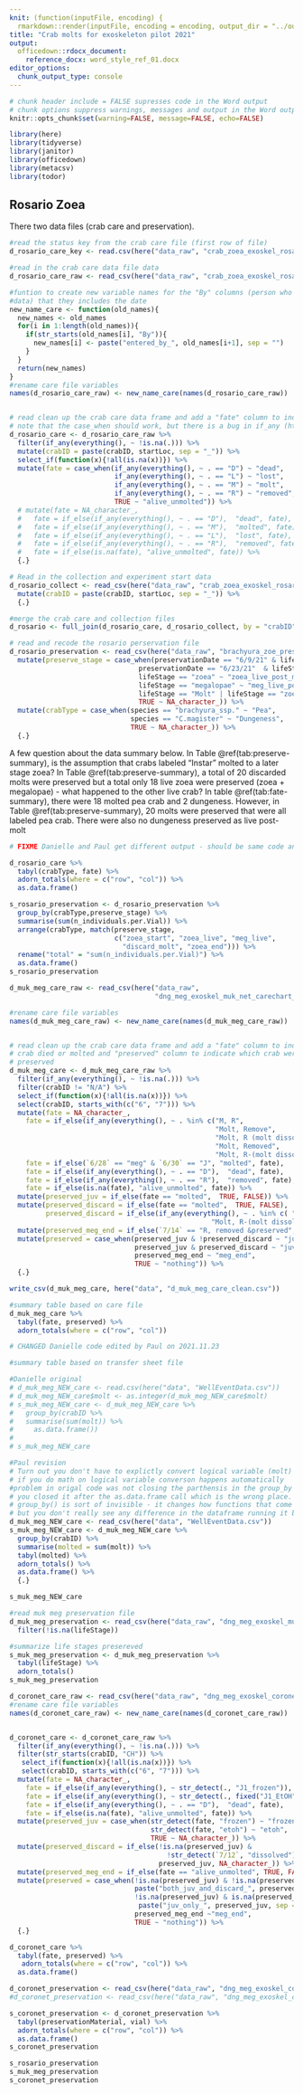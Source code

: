 ```yaml
---
knit: (function(inputFile, encoding) {
  rmarkdown::render(inputFile, encoding = encoding, output_dir = "../output_word") })
title: "Crab molts for exoskeleton pilot 2021"
output:
  officedown::rdocx_document:
    reference_docx: word_style_ref_01.docx
editor_options:
  chunk_output_type: console
---
```


```r
# chunk header include = FALSE supresses code in the Word output
# chunk options suppress warnings, messages and output in the Word output
knitr::opts_chunk$set(warning=FALSE, message=FALSE, echo=FALSE)
```

```r
library(here)
library(tidyverse)
library(janitor)
library(officedown)
library(metacsv)
library(todor)
```

## Rosario Zoea

There two data files (crab care and preservation).

```r

#read the status key from the crab care file (first row of file)
d_rosario_care_key <- read.csv(here("data_raw", "crab_zoea_exoskel_rosario_carechart_2021.csv"),header = FALSE, nrows = 1)[,1] 

#read in the crab care data file data
d_rosario_care_raw <- read_csv(here("data_raw", "crab_zoea_exoskel_rosario_carechart_2021.csv"), skip = 3) 

#funtion to create new variable names for the "By" columns (person who entered
#data) that they includes the date
new_name_care <- function(old_names){
  new_names <- old_names
  for(i in 1:length(old_names)){
    if(str_starts(old_names[i], "By")){
      new_names[i] <- paste("entered_by_", old_names[i+1], sep = "")
    }
  }
  return(new_names)
} 
#rename care file variables
names(d_rosario_care_raw) <- new_name_care(names(d_rosario_care_raw))


# read clean up the crab care data frame and add a "fate" column to indicate id crab died or molted.
# note that the case_when should work, but there is a bug in if_any (https://github.com/tidyverse/dplyr/issues/5782#)
d_rosario_care <- d_rosario_care_raw %>%
  filter(if_any(everything(), ~ !is.na(.))) %>%
  mutate(crabID = paste(crabID, startLoc, sep = "_")) %>%
  select_if(function(x){!all(is.na(x))}) %>%
  mutate(fate = case_when(if_any(everything(), ~ . == "D") ~ "dead",
                          if_any(everything(), ~ . == "L") ~ "lost",
                          if_any(everything(), ~ . == "M") ~ "molt",
                          if_any(everything(), ~ . == "R") ~ "removed",
                          TRUE ~ "alive_unmolted")) %>%
  # mutate(fate = NA_character_, 
  #   fate = if_else(if_any(everything(), ~ . == "D"),  "dead", fate),
  #   fate = if_else(if_any(everything(), ~ . == "M"),  "molted", fate),
  #   fate = if_else(if_any(everything(), ~ . == "L"),  "lost", fate),
  #   fate = if_else(if_any(everything(), ~ . == "R"),  "removed", fate),
  #   fate = if_else(is.na(fate), "alive_unmolted", fate)) %>%
  {.}

# Read in the collection and experiment start data
d_rosario_collect <- read_csv(here("data_raw", "crab_zoea_exoskel_rosario_collection_2021.csv"), skip = 2) %>%
  mutate(crabID = paste(crabID, startLoc, sep = "_")) %>%
  {.}

#merge the crab care and collection files
d_rosario <- full_join(d_rosario_care, d_rosario_collect, by = "crabID")


```

```r

# read and recode the rosario perservation file
d_rosario_preservation <- read_csv(here("data_raw", "brachyura_zoe_preservationLog_popvials_DANIELLE'S_NOTES.csv")) %>%
  mutate(preserve_stage = case_when(preservationDate == "6/9/21" & lifeStage == "zoea" ~ "zoea_start",
                                preservationDate == "6/23/21"  & lifeStage == "zoea" ~ "zoea_end",
                                lifeStage == "zoea" ~ "zoea_live_post_molt",
                                lifeStage == "megalopae" ~ "meg_live_post_molt",
                                lifeStage == "Molt" | lifeStage == "zoeaMOLT" ~ "discard_molt",
                                TRUE ~ NA_character_)) %>%
  mutate(crabType = case_when(species == "brachyura_ssp." ~ "Pea",
                              species == "C.magister" ~ "Dungeness",
                              TRUE ~ NA_character_)) %>%
  {.}
```

A few question about the data summary below. In Table \@ref(tab:preserve-summary), is the assumption that crabs labeled "Instar" molted to a later stage zoea? In Table \@ref(tab:preserve-summary), a total of 20 discarded molts were preserved but a total only 18 live zoea were preserved (zoea + megalopae) - what happened to the other live crab? In table \@ref(tab:fate-summary), there were 18 molted pea crab and 2 dungeness. However, in Table \@ref(tab:preserve-summary), 20 molts were preserved that were all labeled pea crab. There were also no dungeness preserved as live post-molt

```r

# FIXME Danielle and Paul get different output - should be same code and data- why???

d_rosario_care %>%
  tabyl(crabType, fate) %>%
  adorn_totals(where = c("row", "col")) %>%
  as.data.frame()
```

```r
s_rosario_preservation <- d_rosario_preservation %>%
  group_by(crabType,preserve_stage) %>%
  summarise(sum(n_individuals.per.Vial)) %>%
  arrange(crabType, match(preserve_stage, 
                          c("zoea_start", "zoea_live", "meg_live", 
                            "discard_molt", "zoea_end"))) %>%
  rename("total" = "sum(n_individuals.per.Vial)") %>%
  as.data.frame()
s_rosario_preservation
```

```r

d_muk_meg_care_raw <- read_csv(here("data_raw", 
                                    "dng_meg_exoskel_muk_net_carechart_2021.csv"), skip = 1)

#rename care file variables
names(d_muk_meg_care_raw) <- new_name_care(names(d_muk_meg_care_raw))


# read clean up the crab care data frame and add a "fate" column to indicate id
# crab died or molted and "preserved" column to indicate which crab were
# preserved
d_muk_meg_care <- d_muk_meg_care_raw %>%
  filter(if_any(everything(), ~ !is.na(.))) %>%
  filter(crabID != "N/A") %>%
  select_if(function(x){!all(is.na(x))}) %>%
  select(crabID, starts_with(c("6", "7"))) %>%
  mutate(fate = NA_character_, 
    fate = if_else(if_any(everything(), ~ . %in% c("M, R", 
                                                   "Molt, Remove", 
                                                   "Molt, R (molt dissolve)", 
                                                   "Molt, Removed",
                                                   "Molt, R-(molt dissolved)")),"molted", fate),
    fate = if_else(`6/28` == "meg" & `6/30` == "J", "molted", fate),
    fate = if_else(if_any(everything(), ~ . == "D"),  "dead", fate),
    fate = if_else(if_any(everything(), ~ . == "R"),  "removed", fate),
    fate = if_else(is.na(fate), "alive_unmolted", fate)) %>%
  mutate(preserved_juv = if_else(fate == "molted",  TRUE, FALSE)) %>%
  mutate(preserved_discard = if_else(fate == "molted",  TRUE, FALSE),
         preserved_discard = if_else(if_any(everything(), ~ . %in% c( "Molt, R (molt dissolve)", 
                                                  "Molt, R-(molt dissolved)")), FALSE, preserved_discard)) %>%
  mutate(preserved_meg_end = if_else(`7/14` == "R, removed &preserved",  TRUE, FALSE)) %>%
  mutate(preserved = case_when(preserved_juv & !preserved_discard ~ "juv_only",
                               preserved_juv & preserved_discard ~ "juv_and_discard",
                               preserved_meg_end ~ "meg_end",
                               TRUE ~ "nothing")) %>%
  {.}

write_csv(d_muk_meg_care, here("data", "d_muk_meg_care_clean.csv"))

```

```r
#summary table based on care file
d_muk_meg_care %>%
  tabyl(fate, preserved) %>%
  adorn_totals(where = c("row", "col"))
```

```r
# CHANGED Danielle code edited by Paul on 2021.11.23

#summary table based on transfer sheet file

#Danielle original
# d_muk_meg_NEW_care <- read.csv(here("data", "WellEventData.csv"))
# d_muk_meg_NEW_care$molt <- as.integer(d_muk_meg_NEW_care$molt)
# s_muk_meg_NEW_care <- d_muk_meg_NEW_care %>%
#   group_by(crabID %>%
#   summarise(sum(molt)) %>%
#     as.data.frame())
# 
# s_muk_meg_NEW_care

#Paul revision
# Turn out you don't have to explictly convert logical variable (molt) to 0/1,
# if you do math on logical variable converson happens automatically
#problem in origal code was not closing the parthensis in the group_by function call
# you closed it after the as.data.frame call which is the wrong place.
# group_by() is sort of invisible - it changes how functions that come after it, like summarize work, 
# but you don't really see any difference in the dataframe running it by itself except for a hidden attribute.
d_muk_meg_NEW_care <- read_csv(here("data", "WellEventData.csv"))
s_muk_meg_NEW_care <- d_muk_meg_NEW_care %>%
  group_by(crabID) %>%
  summarise(molted = sum(molt)) %>%
  tabyl(molted) %>%
  adorn_totals() %>%
  as.data.frame() %>%
  {.}

s_muk_meg_NEW_care

```

```r
#read muk meg preservation file
d_muk_meg_preservation <- read_csv(here("data_raw", "dng_meg_exoskel_muk_net_preservation_2021.csv")) %>%
  filter(!is.na(lifeStage))

#summarize life stages presereved
s_muk_meg_preservation <- d_muk_meg_preservation %>%
  tabyl(lifeStage) %>%
  adorn_totals()
s_muk_meg_preservation
```

```r
d_coronet_care_raw <- read_csv(here("data_raw", "dng_meg_exoskel_coronet_carechart_2021.csv"), skip = 3)
#rename care file variables
names(d_coronet_care_raw) <- new_name_care(names(d_coronet_care_raw))


d_coronet_care <- d_coronet_care_raw %>%
  filter(if_any(everything(), ~ !is.na(.))) %>%
  filter(str_starts(crabID, "CH")) %>%
   select_if(function(x){!all(is.na(x))}) %>%
   select(crabID, starts_with(c("6", "7"))) %>%
  mutate(fate = NA_character_,
    fate = if_else(if_any(everything(), ~ str_detect(., "J1_frozen")), "j1_frozen", fate),
    fate = if_else(if_any(everything(), ~ str_detect(., fixed("J1_EtOH", ignore_case = TRUE))),  "j1_etoh", fate),
    fate = if_else(if_any(everything(), ~ . == "D"),  "dead", fate),
    fate = if_else(is.na(fate), "alive_unmolted", fate)) %>%
  mutate(preserved_juv = case_when(str_detect(fate, "frozen") ~ "frozen",
                                   str_detect(fate, "etoh") ~ "etoh",
                                   TRUE ~ NA_character_)) %>%
  mutate(preserved_discard = if_else(!is.na(preserved_juv) & 
                                       !str_detect(`7/12`, "dissolved"),
                                     preserved_juv, NA_character_)) %>%
  mutate(preserved_meg_end = if_else(fate == "alive_unmolted", TRUE, FALSE)) %>%
  mutate(preserved = case_when(!is.na(preserved_juv) & !is.na(preserved_discard) ~
                               paste("both_juv_and_discard_", preserved_juv, sep = "" ),
                               !is.na(preserved_juv) & is.na(preserved_discard) ~
                                paste("juv_only_", preserved_juv, sep = "" ),
                               preserved_meg_end ~"meg_end",
                               TRUE ~ "nothing")) %>%
  {.}
```

```r
d_coronet_care %>%
  tabyl(fate, preserved) %>%
   adorn_totals(where = c("row", "col")) %>%
  as.data.frame()

```

```r
d_coronet_preservation <- read_csv(here("data_raw", "dng_meg_exoskel_coronet_preservation_2021_with_meta.csv"))$data
#d_coronet_preservation <- read_csv(here("data_raw", "dng_meg_exoskel_coronet_preservation_2021_with_meta.csv"), skip = 44)

s_coronet_preservation <- d_coronet_preservation %>%
  tabyl(preservationMaterial, vial) %>%
  adorn_totals(where = c("row", "col")) %>%
  as.data.frame()
s_coronet_preservation
```

```r
s_rosario_preservation
s_muk_meg_preservation
s_coronet_preservation
```
